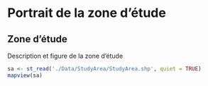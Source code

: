 # Portrait de la zone d'étude {#portrait}

## Zone d'étude

Description et figure de la zone d'étude

```r
sa <- st_read('./Data/StudyArea/StudyArea.shp', quiet = TRUE)
mapview(sa)
```
